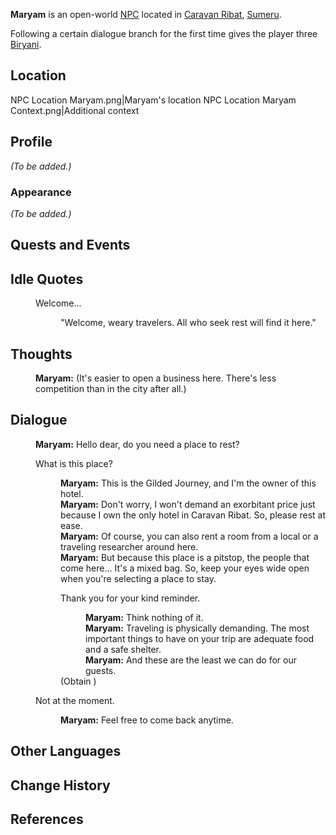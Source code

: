 {{Meta
<!-- Remove this template after adding the missing info -->
|missing_NPC_profile  = yes
}}
{{Character Infobox
|type             = Open-World NPC
|image            = NPC Maryam.png
|region           = Sumeru
|location         = Sumeru
|affiliation      = 
|title            = Owner, Gilded Journey

|ancestry         = <!-- Clan/family -->
|father           = 
|mother           = 
|spouse           = 
|sibling          = 
|child            = 
|relative         = Maziar
|relativeNote     = nephew

|voiceEN          = [[imdb:nm11181826|Lily Emil Lammers]]<ref name="LilyLammers">Twitter: [https://twitter.com/LilyEmilLammers/status/1566844298158477312 EN VA Self Announcement] ([https://web.archive.org/web/20221118212844/https://twitter.com/LilyEmilLammers/status/1566844298158477312 Archived])</ref>
|voiceCN          = 
|voiceJP          = 
|dialoguereward   = {{Card|Biryani|3}}
}}
'''Maryam''' is an open-world [[NPC]] located in [[Caravan Ribat]], [[Sumeru]].

Following a certain dialogue branch for the first time gives the player three [[Biryani]].

==Location==
<gallery>
NPC Location Maryam.png|Maryam's location
NPC Location Maryam Context.png|Additional context
</gallery>

==Profile==
''(To be added.)''

===Appearance===
''(To be added.)''

==Quests and Events==
{{Quests and Events}}

==Idle Quotes==
{{Dialogue Start}}
:{{DIcon|Idle}} Welcome...
::{{A|VO Maryam 01.ogg}} "Welcome, weary travelers. All who seek rest will find it here."
{{Dialogue End}}

==Thoughts==
{{All Schemes to Know Explanation|name=Maryam}}
{{Dialogue Start}}
:{{A|VO Maryam All Schemes to Know 01.ogg}} '''Maryam:''' (It's easier to open a business here. There's less competition than in the city after all.)
{{Dialogue End}}

==Dialogue==
{{Dialogue Start}}
:'''Maryam:''' Hello dear, do you need a place to rest?
:{{DIcon}} What is this place?
::'''Maryam:''' This is the Gilded Journey, and I'm the owner of this hotel.
::'''Maryam:''' Don't worry, I won't demand an exorbitant price just because I own the only hotel in Caravan Ribat. So, please rest at ease.
::'''Maryam:''' Of course, you can also rent a room from a local or a traveling researcher around here.
::'''Maryam:''' But because this place is a pitstop, the people that come here... It's a mixed bag. So, keep your eyes wide open when you're selecting a place to stay.
::{{DIcon|Reward}} Thank you for your kind reminder.
:::'''Maryam:''' Think nothing of it.
:::'''Maryam:''' Traveling is physically demanding. The most important things to have on your trip are adequate food and a safe shelter.
:::'''Maryam:''' And these are the least we can do for our guests.
::;(Obtain {{Item|Biryani|20|x=3}})
:{{DIcon}} Not at the moment.
::'''Maryam:''' Feel free to come back anytime.
{{Dialogue End}}
<!--
==Event Dialogue==
===Event Name===
{{Dialogue Start}}
:'''{{subst:PAGENAME}}:'''
{{Dialogue End}}

==Trivia==
*
-->
==Other Languages==
{{Other Languages
|default_hidden = 1
|en      = Maryam
|zhs     = 玛亚姆
|zhs_rm  = Mǎyàmǔ
|zht     = 瑪亞姆
|zht_rm  = Mǎyàmǔ
|ja      = マルヤム
|ja_rm   = Maruyamu
|ko      = 마리암
|es      = Maryam
|fr      = Maryam
|ru      = Марьям
|th      = Maryam
|vi      = Maryam
|de      = Maryam
|id      = Maryam
|pt      = Maryam
|tr      = Maryam
|it      = Maryam
}}

==Change History==
{{Change History|3.0}}

==References==
{{Reflist}}